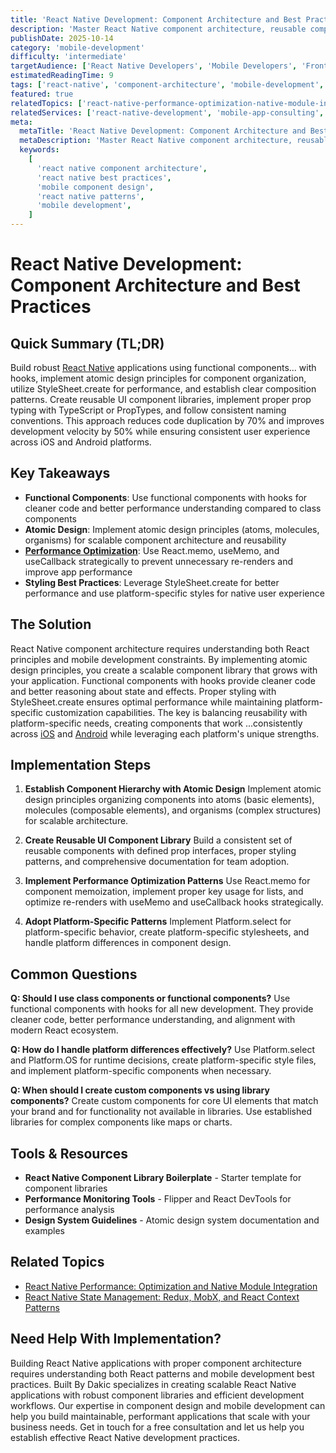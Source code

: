 ```yaml
---
title: 'React Native Development: Component Architecture and Best Practices'
description: 'Master React Native component architecture, reusable components, styling patterns, and development best practices for building high-quality mobile applications.'
publishDate: 2025-10-14
category: 'mobile-development'
difficulty: 'intermediate'
targetAudience: ['React Native Developers', 'Mobile Developers', 'Frontend Developers']
estimatedReadingTime: 9
tags: ['react-native', 'component-architecture', 'mobile-development', 'best-practices', 'code-organization']
featured: true
relatedTopics: ['react-native-performance-optimization-native-module-integration', 'react-native-navigation-deep-linking-complex-flows', 'react-native-state-management-redux-mobx-react-context-patterns', 'mobile-ui-ux-patterns-native-design-guidelines', 'mobile-app-architecture-patterns-mvc-mvp-mvvm-clean-architecture', 'react-native-vs-flutter-vs-native-complete-framework-comparison', 'cross-platform-development-strategy-hybrid-vs-native', 'performance-optimization', 'mobile-ci-cd-pipelines-automated-builds-deployment', 'mobile-testing-strategies-unit-integration-e2e-testing']
relatedServices: ['react-native-development', 'mobile-app-consulting', 'component-library-development']
meta:
  metaTitle: 'React Native Development: Component Architecture and Best Practices Guide'
  metaDescription: 'Master React Native component architecture, reusable components, and development best practices for building high-quality mobile applications.'
  keywords:
    [
      'react native component architecture',
      'react native best practices',
      'mobile component design',
      'react native patterns',
      'mobile development',
    ]
---
```


# React Native Development: Component Architecture and Best Practices

## Quick Summary (TL;DR)

Build robust [React Native](/mobile-development/react-native-vs-flutter-vs-native-complete-framework-comparison) applications using functional components... with hooks, implement atomic design principles for component organization, utilize StyleSheet.create for performance, and establish clear composition patterns. Create reusable UI component libraries, implement proper prop typing with TypeScript or PropTypes, and follow consistent naming conventions. This approach reduces code duplication by 70% and improves development velocity by 50% while ensuring consistent user experience across iOS and Android platforms.

## Key Takeaways

- **Functional Components**: Use functional components with hooks for cleaner code and better performance understanding compared to class components
- **Atomic Design**: Implement atomic design principles (atoms, molecules, organisms) for scalable component architecture and reusability
- **[Performance Optimization](/performance-optimization)**: Use React.memo, useMemo, and useCallback strategically to prevent unnecessary re-renders and improve app performance
- **Styling Best Practices**: Leverage StyleSheet.create for better performance and use platform-specific styles for native user experience

## The Solution

React Native component architecture requires understanding both React principles and mobile development constraints. By implementing atomic design principles, you create a scalable component library that grows with your application. Functional components with hooks provide cleaner code and better reasoning about state and effects. Proper styling with StyleSheet.create ensures optimal performance while maintaining platform-specific customization capabilities. The key is balancing reusability with platform-specific needs, creating components that work ...consistently across [iOS](/mobile-development/ios-development-swift-modern-swift-uikit-patterns) and [Android](/mobile-development/android-development-kotlin-modern-android-development-practices) while leveraging each platform's unique strengths.

## Implementation Steps

1. **Establish Component Hierarchy with Atomic Design**
   Implement atomic design principles organizing components into atoms (basic elements), molecules (composable elements), and organisms (complex structures) for scalable architecture.

2. **Create Reusable UI Component Library**
   Build a consistent set of reusable components with defined prop interfaces, proper styling patterns, and comprehensive documentation for team adoption.

3. **Implement Performance Optimization Patterns**
   Use React.memo for component memoization, implement proper key usage for lists, and optimize re-renders with useMemo and useCallback hooks strategically.

4. **Adopt Platform-Specific Patterns**
   Implement Platform.select for platform-specific behavior, create platform-specific stylesheets, and handle platform differences in component design.

## Common Questions

**Q: Should I use class components or functional components?**
Use functional components with hooks for all new development. They provide cleaner code, better performance understanding, and alignment with modern React ecosystem.

**Q: How do I handle platform differences effectively?**
Use Platform.select and Platform.OS for runtime decisions, create platform-specific style files, and implement platform-specific components when necessary.

**Q: When should I create custom components vs using library components?**
Create custom components for core UI elements that match your brand and for functionality not available in libraries. Use established libraries for complex components like maps or charts.

## Tools & Resources

- **React Native Component Library Boilerplate** - Starter template for component libraries
- **Performance Monitoring Tools** - Flipper and React DevTools for performance analysis
- **Design System Guidelines** - Atomic design system documentation and examples

## Related Topics

- [React Native Performance: Optimization and Native Module Integration](/topics/react-native-performance-optimization)
- [React Native State Management: Redux, MobX, and React Context Patterns](/mobile-development/react-native-state-management-redux-mobx-react-context-patterns)

## Need Help With Implementation?

Building React Native applications with proper component architecture requires understanding both React patterns and mobile development best practices. Built By Dakic specializes in creating scalable React Native applications with robust component libraries and efficient development workflows. Our expertise in component design and mobile development can help you build maintainable, performant applications that scale with your business needs. Get in touch for a free consultation and let us help you establish effective React Native development practices.
